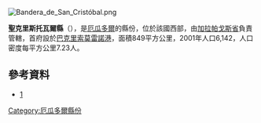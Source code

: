 [[Image:Bandera_de_San_Cristóbal.png|thumb]]
{{coord|0|48|S|89|24|W|source:dewiki|display=title}}

'''聖克里斯托瓦爾縣'''（{{lang-es|Cantón San Cristóbal}}），是[[厄瓜多爾|厄瓜多爾]]的縣份，位於該國西部，由[[加拉帕戈斯省|加拉帕戈斯省]]負責管轄，首府設於[[巴克里索莫雷諾港|巴克里索莫雷諾港]]，面積849平方公里，2001年人口6,142，人口密度每平方公里7.23人。

==參考資料==
*[https://web.archive.org/web/20120910145525/http://www.galapagos.to/TEXTS/HOFF-1.HTM#Alexandra]

{{厄瓜多爾縣份}}

[[Category:厄瓜多爾縣份|Category:厄瓜多爾縣份]]


{{Ecuador-geo-stub}}